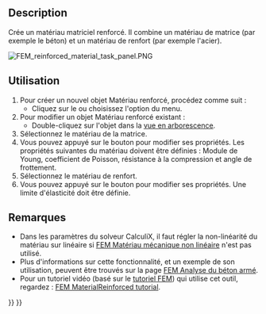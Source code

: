 <languages/>

{{Docnav/fr
|[[FEM_MaterialMechanicalNonlinear/fr|Mécanique non linéaire]]
|[[FEM_MaterialEditor/fr|Éditeur de matériaux]]
|[[FEM_Workbench/fr|Atelier FEM]]
|IconL=FEM_MaterialMechanicalNonlinear.svg
|IconR=FEM_MaterialEditor.svg
|IconC=Workbench_FEM.svg
}}

{{GuiCommandContainer
|
{{GuiCommand/fr
|Name=FEM MaterialReinforced
|Name/fr=FEM Matériau renforcé
|MenuLocation=Modèle → Matériaux → Matériau renforcé (type béton)
|Workbenches=[[FEM_Workbench/fr|FEM]]
|SeeAlso=[[FEM_tutorial/fr|FEM Tutoriel]]
}}
{{GuiCommandFemInfo/fr
|Solvers=CalculiX
}}
}}

==Description==

Crée un matériau matriciel renforcé. Il combine un matériau de matrice (par exemple le béton) et un matériau de renfort (par exemple l'acier).

[[File:FEM_reinforced_material_task_panel.PNG]]
{{Caption|The FEM reinforced material task panel}}

<span id="Usage"></span>
==Utilisation==

<div class="mw-translate-fuzzy">
# Pour créer un nouvel objet Matériau renforcé, procédez comme suit :
#* Cliquez sur le {{Button|[[Image:FEM MaterialReinforced.svg|16px]] [[FEM MaterialReinforced/fr|Matériau renforcé (type béton)]]}} ou choisissez l'option {{MenuCommand|Modèle → Matériaux → [[Image:FEM_MaterialReinforced.svg|16px]] Matériau renforcé (typebéton)}} du menu.
# Pour modifier un objet Matériau renforcé existant :
#* Double-cliquez sur l'objet dans la [[Tree_view/fr|vue en arborescence]].
# Sélectionnez le matériau de la matrice.
# Vous pouvez appuyé sur le bouton {{Button|Éditer}} pour modifier ses propriétés. Les propriétés suivantes du matériau doivent être définies : Module de Young, coefficient de Poisson, résistance à la compression et angle de frottement.
# Sélectionnez le matériau de renfort.
# Vous pouvez appuyé sur le bouton {{Button|Éditer}} pour modifier ses propriétés. Une limite d'élasticité doit être définie.
</div>

<span id="Notes"></span>
==Remarques==

* Dans les paramètres du solveur CalculiX, il faut régler la non-linéarité du matériau sur linéaire si [[FEM_MaterialMechanicalNonlinear/fr|FEM Matériau mécanique non linéaire]] n'est pas utilisé.
* Plus d'informations sur cette fonctionnalité, et un exemple de son utilisation, peuvent être trouvés sur la page [[Analysis_of_reinforced_concrete_with_FEM/fr|FEM Analyse du béton armé]].
* Pour un tutoriel vidéo (basé sur le [[FEM_tutorial/fr|tutoriel FEM]]) qui utilise cet outil, regardez : [https://www.youtube.com/watch?v=SZTIqhfCSVc FEM MaterialReinforced tutorial].


{{Docnav/fr
|[[FEM_MaterialMechanicalNonlinear/fr|Mécanique non linéaire]]
|[[FEM_MaterialEditor/fr|Éditeur de matériaux]]
|[[FEM_Workbench/fr|Atelier FEM]]
|IconL=FEM_MaterialMechanicalNonlinear.svg
|IconR=FEM_MaterialEditor.svg
|IconC=Workbench_FEM.svg
}}

{{FEM Tools navi{{#translation:}}}}
{{Userdocnavi{{#translation:}}}}